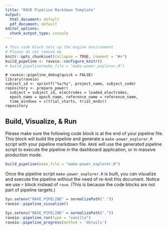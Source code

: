 ```yaml
---
title: "RAVE Pipeline Markdown Template"
output:
  html_document: default
  pdf_document: default
editor_options: 
  chunk_output_type: console
---
```


```r
# This code block sets up the engine environment
# Please do not remove me
knitr::opts_chunk$set(collapse = TRUE, comment = "#>")
build_pipeline <- raveio::configure_knitr()
# build_pipeline(make_file = "make-power_explorer.R")
```

```rave
# raveio::pipeline_debug(quick = FALSE)
library(raveio)
subject_id <- sprintf("%s/%s", project_name, subject_code)
repository <- prepare_power(
  subject = subject_id, electrodes = loaded_electrodes, 
  epoch_name = epoch_name, reference_name = reference_name,
  time_windows = c(trial_starts, trial_ends))
repository
```

## Build, Visualize, & Run

Please make sure the following code block is at the end of your pipeline file. This block will build the pipeline and generate a `make-power_explorer.R` script with your pipeline markdown file. `RAVE` will use the generated pipeline script to execute the pipeline in the dashboard application, or in massive production mode.

```r
build_pipeline(make_file = "make-power_explorer.R")
```


Once the pipeline script `make-power_explorer.R` is built, you can visualize and execute the pipeline without the need of re-knit this document. Notice we use `r` block instead of `rave`. (This is because the code blocks are not part of pipeline targets.)

```r
Sys.setenv("RAVE_PIPELINE" = normalizePath("."))
raveio::pipeline_visualize()
```


```r
Sys.setenv("RAVE_PIPELINE" = normalizePath("."))
raveio::pipeline_run(type = "vanilla")
raveio::pipeline_progress(method = 'details')
```






